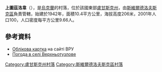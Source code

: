 {{coord|47|53|0|N|39|30|38|E|scale:100000|display=title}}

'''上圖茲洛韋'''（{{lang-uk|Верхньотузлове}}），是[[烏克蘭|烏克蘭]]的村落，位於該國東部[[盧甘斯克州|盧甘斯克州]]，由[[斯維爾德洛夫斯克區|斯維爾德洛夫斯克區]]負責管轄，始建於1942年，面積10.4平方公里，海拔高度206米，2001年人口100，人口密度每平方公里9.66人。

==參考資料==
* [http://w1.c1.rada.gov.ua/pls/z7503/A005?rdat1=04.01.2014&rf7571=18577 Облікова картка] {{Wayback|url=http://w1.c1.rada.gov.ua/pls/z7503/A005?rdat1=04.01.2014&rf7571=18577 |date=20140104212619 }} на сайті ВРУ
* [http://weather.in.ua/ua/lyganskaja/3260 Погода в селі Верхньотузлове] {{Wayback|url=http://weather.in.ua/ua/lyganskaja/3260 |date=20190219021612 }}

{{DEFAULTSORT:Верхньотузлове}}
[[Category:盧甘斯克州村落|Category:盧甘斯克州村落]]
[[Category:斯維爾德洛夫斯克區村落|Category:斯維爾德洛夫斯克區村落]]


{{Luhansk-geo-stub}}
